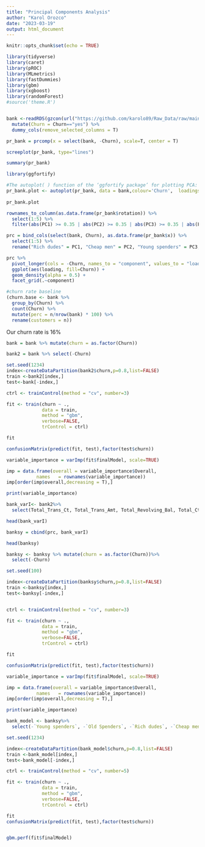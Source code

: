 ---
title: "Principal Components Analysis"
author: "Karol Orozco"
date: "2023-03-19"
output: html_document
---

```{r setup, include=FALSE}
knitr::opts_chunk$set(echo = TRUE)

library(tidyverse)
library(caret)
library(pROC)
library(MLmetrics)
library(fastDummies)
library(gbm)
library(xgboost)
library(randomForest)
#source('theme.R')


bank <-readRDS(gzcon(url("https://github.com/karolo89/Raw_Data/raw/main/BankChurners.rds"))) %>%
  mutate(Churn = Churn=="yes") %>%
  dummy_cols(remove_selected_columns = T)

```


```{r}
pr_bank = prcomp(x = select(bank, -Churn), scale=T, center = T)

screeplot(pr_bank, type="lines")

summary(pr_bank)

library(ggfortify)

#The autoplot( ) function of the ‘ggfortify package’ for plotting PCA:
pr_bank.plot <- autoplot(pr_bank, data = bank,colour='Churn',  loadings = TRUE)+ theme_minimal()
  
pr_bank.plot
```


```{r}
rownames_to_column(as.data.frame(pr_bank$rotation)) %>%
  select(1:5) %>%
  filter(abs(PC1) >= 0.35 | abs(PC2) >= 0.35 | abs(PC3) >= 0.35 | abs(PC4) >= 0.35)

prc = bind_cols(select(bank, Churn), as.data.frame(pr_bank$x)) %>%
  select(1:5) %>%
  rename("Rich dudes" = PC1, "Cheap men" = PC2, "Young spenders" = PC3, "Old Spenders"= PC4)

prc %>%
  pivot_longer(cols = -Churn, names_to = "component", values_to = "loading") %>%
  ggplot(aes(loading, fill=Churn)) + 
  geom_density(alpha = 0.5) + 
  facet_grid(.~component)


```

```{r}
#churn rate baseline
(churn.base <- bank %>% 
  group_by(Churn) %>% 
  count(Churn) %>% 
  mutate(perc = n/nrow(bank) * 100) %>% 
  rename(customers = n))
```

Our churn rate is 16%

```{r}
bank = bank %>% mutate(churn = as.factor(Churn))

bank2 = bank %>% select(-Churn) 

```


```{r}
set.seed(1234)
index<-createDataPartition(bank2$churn,p=0.8,list=FALSE)
train <-bank2[index,]
test<-bank[-index,]

```


```{r}
ctrl <- trainControl(method = "cv", number=3)

fit <- train(churn ~ .,
             data = train, 
             method = "gbm",
             verbose=FALSE,
             trControl = ctrl)

fit

confusionMatrix(predict(fit, test),factor(test$churn))

```

```{r, message=F}


variable_importance = varImp(fit$finalModel, scale=TRUE)

imp = data.frame(overall = variable_importance$Overall,
           names   = rownames(variable_importance))
imp[order(imp$overall,decreasing = T),]

print(variable_importance)
```

```{r}
bank_varI<- bank2%>%
  select(Total_Trans_Ct, Total_Trans_Amt, Total_Revolving_Bal, Total_Ct_Chng_Q4_Q1, Total_Relationship_Count)

head(bank_varI)
```
```{r}
banksy = cbind(prc, bank_varI)

head(banksy)

banksy <- banksy %>% mutate(churn = as.factor(Churn))%>%
  select(-Churn)

```

```{r}
set.seed(100)

index<-createDataPartition(banksy$churn,p=0.8,list=FALSE)
train <-banksy[index,]
test<-banksy[-index,]


ctrl <- trainControl(method = "cv", number=3)

fit <- train(churn ~ .,
             data = train, 
             method = "gbm",
             verbose=FALSE,
             trControl = ctrl)

fit
```


```{r}
confusionMatrix(predict(fit, test),factor(test$churn))

variable_importance = varImp(fit$finalModel, scale=TRUE)

imp = data.frame(overall = variable_importance$Overall,
           names   = rownames(variable_importance))
imp[order(imp$overall,decreasing = T),]

print(variable_importance)
```
```{r}
bank_model <- banksy%>%
  select(-`Young spenders`, -`Old Spenders`, -`Rich dudes`, -`Cheap men`)

set.seed(1234)

index<-createDataPartition(bank_model$churn,p=0.8,list=FALSE)
train <-bank_model[index,]
test<-bank_model[-index,]
```


```{r}
ctrl <- trainControl(method = "cv", number=5)

fit <- train(churn ~ .,
             data = train, 
             method = "gbm",
             verbose=FALSE,
             trControl = ctrl)

fit
confusionMatrix(predict(fit, test),factor(test$churn))


gbm.perf(fit$finalModel)
```

